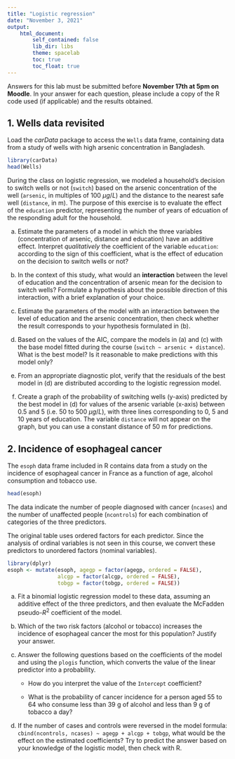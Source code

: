 ```yaml
---
title: "Logistic regression"
date: "November 3, 2021"
output:
    html_document:
        self_contained: false
        lib_dir: libs
        theme: spacelab
        toc: true
        toc_float: true
---
```


Answers for this lab must be submitted before **November 17th at 5pm on Moodle**. In your answer for each question, please include a copy of the R code used (if applicable) and the results obtained.


## 1. Wells data revisited

Load the *carData* package to access the `Wells` data frame, containing data from a study of wells with high arsenic concentration in Bangladesh.

```r
library(carData)
head(Wells)
```

During the class on logistic regression, we modeled a household's decision to switch wells or not (`switch`) based on the arsenic concentration of the well (`arsenic`, in multiples of 100 $\mu g/L$) and the distance to the nearest safe well (`distance`, in m). The purpose of this exercise is to evaluate the effect of the `education` predictor, representing the number of years of edcuation of the responding adult for the household.

a) Estimate the parameters of a model in which the three variables (concentration of arsenic, distance and education) have an additive effect. Interpret *qualitatively* the coefficient of the variable `education`: according to the sign of this coefficient, what is the effect of education on the decision to switch wells or not?

b) In the context of this study, what would an **interaction** between the level of education and the concentration of arsenic mean for the decision to switch wells? Formulate a hypothesis about the possible direction of this interaction, with a brief explanation of your choice.

c) Estimate the parameters of the model with an interaction between the level of education and the arsenic concentration, then check whether the result corresponds to your hypothesis formulated in (b).

d) Based on the values of the AIC, compare the models in (a) and (c) with the base model fitted during the course (`switch ~ arsenic + distance`). What is the best model? Is it reasonable to make predictions with this model only?

e) From an appropriate diagnostic plot, verify that the residuals of the best model in (d) are distributed according to the logistic regression model.

f) Create a graph of the probability of switching wells (y-axis) predicted by the best model in (d) for values of the arsenic variable (x-axis) between 0.5 and 5 (i.e. 50 to 500 $\mu g/L$), with three lines corresponding to 0, 5 and 10 years of education. The variable `distance` will not appear on the graph, but you can use a constant distance of 50 m for predictions.


## 2. Incidence of esophageal cancer

The `esoph` data frame included in R contains data from a study on the incidence of esophageal cancer in France as a function of age, alcohol consumption and tobacco use.

```r
head(esoph)
```

The data indicate the number of people diagnosed with cancer (`ncases`) and the number of unaffected people (`ncontrols`) for each combination of categories of the three predictors.

The original table uses ordered factors for each predictor. Since the analysis of ordinal variables is not seen in this course, we convert these predictors to unordered factors (nominal variables).

```r
library(dplyr)
esoph <- mutate(esoph, agegp = factor(agegp, ordered = FALSE),
                alcgp = factor(alcgp, ordered = FALSE),
                tobgp = factor(tobgp, ordered = FALSE))
```

a) Fit a binomial logistic regression model to these data, assuming an additive effect of the three predictors, and then evaluate the McFadden pseudo-$R^2$ coefficient of the model.

b) Which of the two risk factors (alcohol or tobacco) increases the incidence of esophageal cancer the most for this population? Justify your answer.

c) Answer the following questions based on the coefficients of the model and using the `plogis` function, which converts the value of the linear predictor into a probability.

   - How do you interpret the value of the `Intercept` coefficient?

   - What is the probability of cancer incidence for a person aged 55 to 64 who consume less than 39 g of alcohol and less than 9 g of tobacco a day?

d) If the number of cases and controls were reversed in the model formula: `cbind(ncontrols, ncases) ~ agegp + alcgp + tobgp`, what would be the effect on the estimated coefficients? Try to predict the answer based on your knowledge of the logistic model, then check with R.

